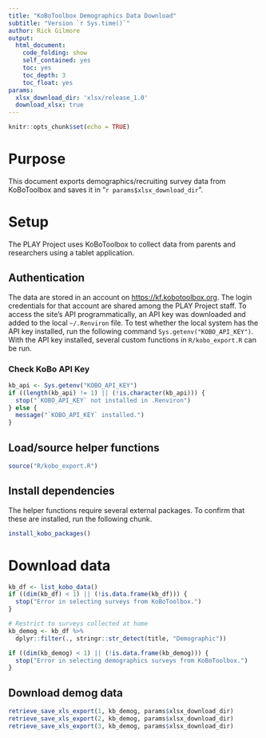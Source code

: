 ```yaml
---
title: "KoBoToolbox Demographics Data Download"
subtitle: "Version `r Sys.time()`"
author: Rick Gilmore
output: 
  html_document:
    code_folding: show
    self_contained: yes
    toc: yes
    toc_depth: 3
    toc_float: yes
params:
  xlsx_download_dir: 'xlsx/release_1.0'
  download_xlsx: true
---
```


```r
knitr::opts_chunk$set(echo = TRUE)
```

# Purpose

This document exports demographics/recruiting survey data from KoBoToolbox and saves it in "`r params$xlsx_download_dir`".

# Setup

The PLAY Project uses KoBoToolbox to collect data from parents and researchers using a tablet application. 

## Authentication

The data are stored in an account on <https://kf.kobotoolbox.org>. The login credentials for that account are shared among the PLAY Project staff. To access the site's API programmatically, an API key was downloaded and added to the local `~/.Renviron` file. To test whether the local system has the API key installed, run the following command `Sys.getenv("KOBO_API_KEY")`. With the API key installed, several custom functions in `R/kobo_export.R` can be run.

### Check KoBo API Key

```r
kb_api <- Sys.getenv("KOBO_API_KEY")
if ((length(kb_api) != 1) || (!is.character(kb_api))) {
  stop("`KOBO_API_KEY` not installed in .Renviron")
} else {
  message("`KOBO_API_KEY` installed.")
}
```

## Load/source helper functions

```r
source("R/kobo_export.R")
```

## Install dependencies

The helper functions require several external packages. To confirm that these are installed, run the following chunk.

```r
install_kobo_packages()
```

# Download data

```r
kb_df <- list_kobo_data()
if ((dim(kb_df) < 1) || (!is.data.frame(kb_df))) {
  stop("Error in selecting surveys from KoBoToolbox.")
}

# Restrict to surveys collected at home
kb_demog <- kb_df %>%
  dplyr::filter(., stringr::str_detect(title, "Demographic"))

if ((dim(kb_demog) < 1) || (!is.data.frame(kb_demog))) {
  stop("Error in selecting demographics surveys from KoBoToolbox.")
}
```

## Download demog data

```r
retrieve_save_xls_export(1, kb_demog, params$xlsx_download_dir)
retrieve_save_xls_export(2, kb_demog, params$xlsx_download_dir)
retrieve_save_xls_export(3, kb_demog, params$xlsx_download_dir)
```
